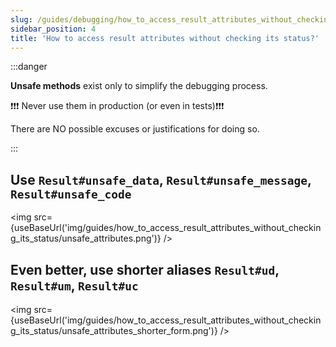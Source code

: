 ```yaml
---
slug: /guides/debugging/how_to_access_result_attributes_without_checking_its_status
sidebar_position: 4
title: 'How to access result attributes without checking its status?'
---
```



:::danger

**Unsafe methods** exist only to simplify the debugging process.

❗❗❗ Never use them in production (or even in tests)❗❗❗

There are NO possible excuses or justifications for doing so.

:::

## Use `Result#unsafe_data`, `Result#unsafe_message`, `Result#unsafe_code`

<img src={useBaseUrl('img/guides/how_to_access_result_attributes_without_checking_its_status/unsafe_attributes.png')} />

## Even better, use shorter aliases `Result#ud`, `Result#um`, `Result#uc`

<img src={useBaseUrl('img/guides/how_to_access_result_attributes_without_checking_its_status/unsafe_attributes_shorter_form.png')} />
